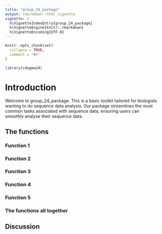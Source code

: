```yaml
---
title: "group_24_package"
output: rmarkdown::html_vignette
vignette: >
  %\VignetteIndexEntry{group_24_package}
  %\VignetteEngine{knitr::rmarkdown}
  %\VignetteEncoding{UTF-8}
---
```


```r
knitr::opts_chunk$set(
  collapse = TRUE,
  comment = "#>"
)
```

```r
library(cdogma24)
```

# Introduction

Welcome to group_24_package. This is a basic toolkit tailored for biologists wanting to do sequence data analysis. Our package streamlines the most common tasks associated with sequence data, ensuring users can smoothly analyse their sequence data.

## The functions

### Function 1

### Function 2

### Function 3

### Function 4

### Function 5

### The functions all together

## Discussion

